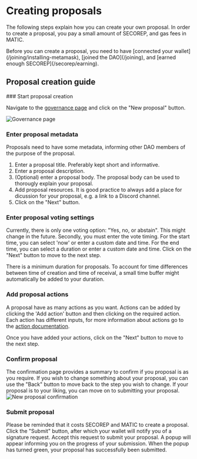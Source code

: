 
# Creating proposals

The following steps explain how you can create your own proposal.
In order to create a proposal, you pay a small amount of SECOREP, and gas fees in MATIC.

<Callout type="warning" emoji="⚠">
  Before you can create a proposal, you need to have [connected your
  wallet](/joining/installing-metamask), [joined the DAO](/joining), and [earned
  enough SECOREP](/secorep/earning).
</Callout>

## Proposal creation guide

<Steps>
### Start proposal creation

Navigate to the [governance page](https://dao.secureseco.org/governance) and click on the "New proposal" button.

![Governance page](/img/governance-page.png)

### Enter proposal metadata

Proposals need to have some metadata, informing other DAO members of the purpose of the proposal.

1. Enter a proposal title. Preferably kept short and informative.
2. Enter a proposal description.
3. (Optional) enter a proposal body. The proposal body can be used to thorougly explain your proposal.
4. Add proposal resources. It is good practice to always add a place for dicussion for your proposal, e.g. a link to a Discord channel.
5. Click on the "Next" button.

### Enter proposal voting settings

Currently, there is only one voting option: "Yes, no, or abstain". This might change in the future.
Secondly, you must enter the vote timing.
For the start time, you can select 'now' or enter a custom date and time.
For the end time, you can select a duration or enter a custom date and time.
Click on the "Next" button to move to the next step.

<Callout type="info" emoji="ⓘ">
  There is a minimum duration for proposals. To account for time differences
  between time of creation and time of receival, a small time buffer might
  automatically be added to your duration.
</Callout>

### Add proposal actions

A proposal have as many actions as you want.
Actions can be added by clicking the 'Add action' button and then clicking on the required action.
Each action has different inputs, for more information about actions go to the [action documentation](/actions).

Once you have added your actions, click on the "Next" button to move to the next step.

### Confirm proposal

The confirmation page provides a summary to confirm if you proposal is as you require.
If you wish to change something about your proposal, you can use the "Back" button to move back to the step you wish to change.
If your proposal is to your liking, you can move on to submitting your proposal.
![New proposal confirmation](/img/new-proposal-confirmation.png)

### Submit proposal

Please be reminded that it costs SECOREP and MATIC to create a proposal.
Click the "Submit" button, after which your wallet will notify you of a signature request.
Accept this request to submit your proposal.
A popup will appear informing you on the progress of your submission.
When the popup has turned green, your proposal has successfully been submitted.

</Steps>
